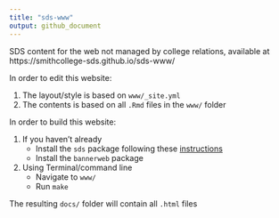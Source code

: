 ```yaml
---
title: "sds-www"
output: github_document
---
```


SDS content for the web not managed by college relations, available at https://smithcollege-sds.github.io/sds-www/

In order to edit this website:

1. The layout/style is based on `www/_site.yml`
1. The contents is based on all `.Rmd` files in the `www/` folder

In order to build this website:

1. If you haven't already
    + Install the `sds` package following these [instructions](https://github.com/SmithCollege-SDS/sds)
    + Install the `bannerweb` package
1. Using Terminal/command line
    + Navigate to `www/`
    + Run `make`

The resulting `docs/` folder will contain all `.html` files